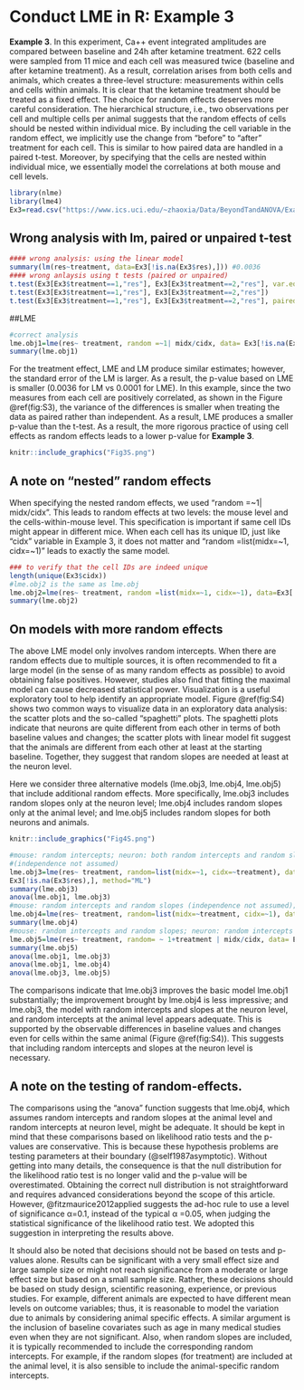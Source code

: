 # Conduct LME in R: Example 3

__Example 3__. In this experiment, Ca++ event integrated amplitudes are compared between baseline and 24h after ketamine treatment. 622 cells were sampled from 11 mice and each cell was measured twice (baseline and after ketamine treatment). As a result, correlation arises from both cells and animals, which creates a three-level structure: measurements within cells and cells within animals. It is clear that the ketamine treatment should be treated as a fixed effect. The choice for random effects deserves more careful consideration. The hierarchical structure, i.e., two observations per cell and multiple cells per animal suggests that the random effects of cells should be nested within individual mice. By including the cell variable in the random effect, we implicitly use the change from “before” to “after” treatment for each cell. This is similar to how paired data are handled in a paired t-test. Moreover, by specifying that the cells are nested within individual mice, we essentially model the correlations at both mouse and cell levels.
```{R, eval = FALSE}
library(nlme)
library(lme4)
Ex3=read.csv("https://www.ics.uci.edu/~zhaoxia/Data/BeyondTandANOVA/Example3.txt", head=T)
```
## Wrong analysis with lm, paired or unpaired t-test
```{R, eval = FALSE}
#### wrong analysis: using the linear model
summary(lm(res~treatment, data=Ex3[!is.na(Ex3$res),])) #0.0036
#### wrong anlaysis using t tests (paired or unpaired)
t.test(Ex3[Ex3$treatment==1,"res"], Ex3[Ex3$treatment==2,"res"], var.eq=T)
t.test(Ex3[Ex3$treatment==1,"res"], Ex3[Ex3$treatment==2,"res"])
t.test(Ex3[Ex3$treatment==1,"res"], Ex3[Ex3$treatment==2,"res"], paired=T)
```

##LME
```{R, eval = FALSE}
#correct analysis
lme.obj1=lme(res~ treatment, random =~1| midx/cidx, data= Ex3[!is.na(Ex3$res),], method="ML")
summary(lme.obj1)
```

For the treatment effect, LME and LM produce similar estimates; however, the standard error of the LM is larger. As a result, the p-value based on LME is smaller (0.0036 for LM vs 0.0001 for LME). In this example, since the two measures from each cell are positively correlated, as shown in the Figure \@ref(fig:S3), the variance of the differences is smaller when treating the data as paired rather than independent. As a result, LME produces a smaller p-value than the t-test. As a result, the more rigorous practice of using cell effects as random effects leads to a lower p-value for __Example 3__.


```{R S3, out.width="100%", fig.cap="(Left) the scatter plot of Ca++ event integrated amplitude at baseline vs 24h after treatment for the neurons from four mice (labeled as 1, 2, 3 and 4) indicates that the baseline and after-treatment measures are positively correlated. (Right) boxplot of the baseline and after-treatment correlations of the 11 mice."}
knitr::include_graphics("Fig3S.png")
```

## A note on “nested” random effects
When specifying the nested random effects, we used “random =~1| midx/cidx”. This leads to random effects at two levels: the mouse level and the cells-within-mouse level. This specification is important if same cell IDs might appear in different mice. When each cell has its unique ID, just like “cidx” variable in Example 3, it does not matter and “random =list(midx=~1, cidx=~1)” leads to exactly the same model.

```{R, eval = FALSE}
### to verify that the cell IDs are indeed unique
length(unique(Ex3$cidx))
#lme.obj2 is the same as lme.obj
lme.obj2=lme(res~ treatment, random =list(midx=~1, cidx=~1), data=Ex3[!is.na(Ex3$res),], method="ML")
summary(lme.obj2)
```

## On models with more random effects
The above LME model only involves random intercepts. When there are random effects due to multiple sources, it is often recommended to fit a large model (in the sense of as many random effects as possible) to avoid obtaining false positives. However, studies also find that fitting the maximal model can cause decreased statistical power. Visualization is a useful exploratory tool to help identify an appropriate model. Figure \@ref(fig:S4) shows two common ways to visualize data in an exploratory data analysis: the scatter plots and the so-called “spaghetti” plots. The spaghetti plots indicate that neurons are quite different from each other in terms of both baseline values and
changes; the scatter plots with linear model fit suggest that the animals are different from each other at least at the starting baseline. Together, they suggest that random slopes are needed at least at the neuron level.

Here we consider three alternative models (lme.obj3, lme.obj4, lme.obj5) that include additional random effects. More specifically, lme.obj3 includes random slopes only at the neuron level; lme.obj4 includes random slopes only at the animal level; and lme.obj5 includes random slopes for both neurons and animals.


```{R S4, out.width="100%", fig.cap="Ca++ event integrated amplitudes at baseline vs 24h after treatment for the neurons from four mice (labeled as A, B, C and D) with each dot representing a neuron. The four plots on the left are “spaghetti” plots of the four animals with each line representing the values at baseline and 24h after treatment for a neuron; the four plots on the right report the before-after scatter plots (with fitted straight lines using a simple linear regression)."}
knitr::include_graphics("Fig4S.png")
```

```{R, eval = FALSE}
#mouse: random intercepts; neuron: both random intercepts and random slopes
#(independence not assumed)
lme.obj3=lme(res~ treatment, random=list(midx=~1, cidx=~treatment), data=
Ex3[!is.na(Ex3$res),], method="ML")
summary(lme.obj3)
anova(lme.obj1, lme.obj3)
#mouse: random intercepts and random slopes (independence not assumed); neuron: random intercepts
lme.obj4=lme(res~ treatment, random=list(midx=~treatment, cidx=~1), data= Ex3[!is.na(Ex3$res),], method="ML")
summary(lme.obj4)
#mouse: random intercepts and random slopes; neuron: random intercepts and random slopes
lme.obj5=lme(res~ treatment, random= ~ 1+treatment | midx/cidx, data= Ex3[!is.na(Ex3$res),], method="ML")
summary(lme.obj5)
anova(lme.obj1, lme.obj3)
anova(lme.obj1, lme.obj4)
anova(lme.obj3, lme.obj5)
```

The comparisons indicate that lme.obj3 improves the basic model lme.obj1 substantially; the improvement brought by lme.obj4 is less impressive; and lme.obj3, the model with random intercepts and slopes at the neuron level, and random intercepts at the animal level appears adequate. This is
supported by the observable differences in baseline values and changes even for cells within the same animal (Figure \@ref(fig:S4)). This suggests that including random intercepts and slopes at the neuron level is necessary.

## A note on the testing of random-effects. 
The comparisons using the “anova” function suggests that lme.obj4, which assumes random intercepts and random slopes at the animal level and random intercepts at neuron level, might be adequate. It should be kept in mind that these comparisons based on likelihood ratio tests and the p-values are conservative. This is because these hypothesis problems are testing parameters at their boundary (@self1987asymptotic). Without getting into many details, the consequence is that the null distribution for the likelihood ratio test is no longer valid and the p-value will be overestimated. Obtaining the correct null distribution is not straightforward and requires advanced considerations beyond the scope of this article. However, @fitzmaurice2012applied suggests the ad-hoc rule to use a level of significance α=0.1, instead of the typical α =0.05, when judging the statistical significance of the likelihood ratio test. We adopted this suggestion in interpreting the results above.

It should also be noted that decisions should not be based on tests and p-values alone. Results can be significant with a very small effect size and large sample size or might not reach significance from a moderate or large effect size but based on a small sample size. Rather, these decisions should be based on study design, scientific reasoning, experience, or previous studies. For example, different animals are expected to have different mean levels on outcome variables; thus, it is reasonable to model the variation due to animals by considering animal specific effects. A similar argument is the inclusion of baseline covariates such as age in many medical studies even when they are not significant. Also, when random
slopes are included, it is typically recommended to include the corresponding random intercepts. For example, if the random slopes (for treatment) are included at the animal level, it is also sensible to include the animal-specific random intercepts.
